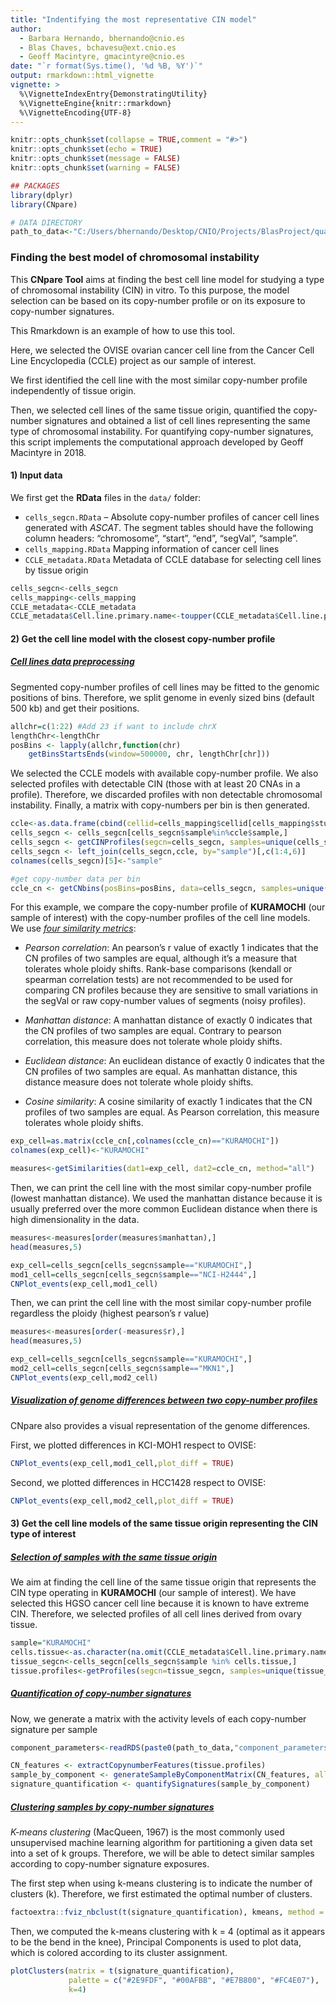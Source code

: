 ```yaml
---
title: "Indentifying the most representative CIN model"
author:
  - Barbara Hernando, bhernando@cnio.es
  - Blas Chaves, bchavesu@ext.cnio.es
  - Geoff Macintyre, gmacintyre@cnio.es
date: "`r format(Sys.time(), '%d %B, %Y')`"
output: rmarkdown::html_vignette
vignette: >
  %\VignetteIndexEntry{DemonstratingUtility}
  %\VignetteEngine{knitr::rmarkdown}
  %\VignetteEncoding{UTF-8}
---
```


```r
knitr::opts_chunk$set(collapse = TRUE,comment = "#>")
knitr::opts_chunk$set(echo = TRUE)
knitr::opts_chunk$set(message = FALSE)
knitr::opts_chunk$set(warning = FALSE)

## PACKAGES
library(dplyr)
library(CNpare)

# DATA DIRECTORY
path_to_data<-"C:/Users/bhernando/Desktop/CNIO/Projects/BlasProject/quality_tool/data/"
```

### Finding the best model of chromosomal instability

This **CNpare Tool** aims at finding the best cell line model for studying a type of chromosomal instability (CIN) in vitro. To this purpose, the model selection can be based on its copy-number profile or on its exposure to copy-number signatures.

This Rmarkdown is an example of how to use this tool.

Here, we selected the OVISE ovarian cancer cell line from the Cancer Cell Line Encyclopedia (CCLE) project as our sample of interest.

We first identified the cell line with the most similar copy-number profile independently of tissue origin.

Then, we selected cell lines of the same tissue origin, quantified the copy-number signatures and obtained a list of cell lines representing the same type of chromosomal instability. For quantifying copy-number signatures, this script implements the computational approach developed by Geoff Macintyre in 2018.

#### 1) Input data

We first get the **RData** files in the `data/` folder:

-   `cells_segcn.RData` -- Absolute copy-number profiles of cancer cell lines generated with *ASCAT*. The segment tables should have the following column headers: "chromosome", "start", "end", "segVal", "sample".
-   `cells_mapping.RData` Mapping information of cancer cell lines
-   `CCLE_metadata.RData` Metadata of CCLE database for selecting cell lines by tissue origin

```r
cells_segcn<-cells_segcn
cells_mapping<-cells_mapping
CCLE_metadata<-CCLE_metadata
CCLE_metadata$Cell.line.primary.name<-toupper(CCLE_metadata$Cell.line.primary.name)
```

#### 2) Get the cell line model with the closest copy-number profile

##### [Cell lines data preprocessing]{.ul}

Segmented copy-number profiles of cell lines may be fitted to the genomic positions of bins. Therefore, we split genome in evenly sized bins (default 500 kb) and get their positions. 
```r
allchr=c(1:22) #Add 23 if want to include chrX
lengthChr<-lengthChr
posBins <- lapply(allchr,function(chr) 
    getBinsStartsEnds(window=500000, chr, lengthChr[chr]))
```

We selected the CCLE models with available copy-number profile. We also selected profiles with detectable CIN (those with at least 20 CNAs in a profile). Therefore, we discarded profiles with non detectable chromosomal instability. Finally, a matrix with copy-numbers per bin is then generated.

```r
ccle<-as.data.frame(cbind(cellid=cells_mapping$cellid[cells_mapping$study=="CCLE"],sample=cells_mapping$fileid[cells_mapping$study=="CCLE"]))
cells_segcn <- cells_segcn[cells_segcn$sample%in%ccle$sample,]
cells_segcn <- getCINProfiles(segcn=cells_segcn, samples=unique(cells_segcn$sample))
cells_segcn <- left_join(cells_segcn,ccle, by="sample")[,c(1:4,6)]
colnames(cells_segcn)[5]<-"sample"

#get copy-number data per bin
ccle_cn <- getCNbins(posBins=posBins, data=cells_segcn, samples=unique(cells_segcn$sample))
```


For this example, we compare the copy-number profile of **KURAMOCHI** (our sample of interest) with the copy-number profiles of the cell line models. We use [*four similarity metrics*]{.ul}:

-   *Pearson correlation*: An pearson's r value of exactly 1 indicates that the CN profiles of two samples are equal, although it's a measure that tolerates whole ploidy shifts. Rank-base comparisons (kendall or spearman correlation tests) are not recommended to be used for comparing CN profiles because they are sensitive to small variations in the segVal or raw copy-number values of segments (noisy profiles).

-   *Manhattan distance*: A manhattan distance of exactly 0 indicates that the CN profiles of two samples are equal. Contrary to pearson correlation, this measure does not tolerate whole ploidy shifts.

-   *Euclidean distance*: An euclidean distance of exactly 0 indicates that the CN profiles of two samples are equal. As manhattan distance, this distance measure does not tolerate whole ploidy shifts.

-   *Cosine similarity*: A cosine similarity of exactly 1 indicates that the CN profiles of two samples are equal. As Pearson correlation, this measure tolerates whole ploidy shifts.

```r
exp_cell=as.matrix(ccle_cn[,colnames(ccle_cn)=="KURAMOCHI"])
colnames(exp_cell)<-"KURAMOCHI"

measures<-getSimilarities(dat1=exp_cell, dat2=ccle_cn, method="all")
```

Then, we can print the cell line with the most similar copy-number profile (lowest manhattan distance). We used the manhattan distance because it is usually preferred over the more common Euclidean distance when there is high dimensionality in the data.
```r
measures<-measures[order(measures$manhattan),]
head(measures,5)
```
```r
exp_cell=cells_segcn[cells_segcn$sample=="KURAMOCHI",]
mod1_cell=cells_segcn[cells_segcn$sample=="NCI-H2444",]
CNPlot_events(exp_cell,mod1_cell)
```

Then, we can print the cell line with the most similar copy-number profile regardless the ploidy (highest pearson's r value)
```r
measures<-measures[order(-measures$r),]
head(measures,5)
```

```r
exp_cell=cells_segcn[cells_segcn$sample=="KURAMOCHI",]
mod2_cell=cells_segcn[cells_segcn$sample=="MKN1",]
CNPlot_events(exp_cell,mod2_cell)
```

##### [Visualization of genome differences between two copy-number profiles]{.ul}

CNpare also provides a visual representation of the genome differences.

First, we plotted differences in KCI-MOH1 respect to OVISE:
```r
CNPlot_events(exp_cell,mod1_cell,plot_diff = TRUE)
```

Second, we plotted differences in HCC1428 respect to OVISE:
```r
CNPlot_events(exp_cell,mod2_cell,plot_diff = TRUE)
```

#### 3) Get the cell line models of the same tissue origin representing the CIN type of interest

##### [Selection of samples with the same tissue origin]{.ul}

We aim at finding the cell line of the same tissue origin that represents the CIN type operating in **KURAMOCHI** (our sample of interest). We have selected this HGSO cancer cell line because it is known to have extreme CIN. Therefore, we selected profiles of all cell lines derived from ovary tissue.

```r
sample="KURAMOCHI"
cells.tissue<-as.character(na.omit(CCLE_metadata$Cell.line.primary.name[CCLE_metadata$Site.Primary == CCLE_metadata$Site.Primary[CCLE_metadata$Cell.line.primary.name == sample]]))
tissue_segcn<-cells_segcn[cells_segcn$sample %in% cells.tissue,]
tissue.profiles<-getProfiles(segcn=tissue_segcn, samples=unique(tissue_segcn$sample))
```

##### [Quantification of copy-number signatures]{.ul}

Now, we generate a matrix with the activity levels of each copy-number signature per sample
```r
component_parameters<-readRDS(paste0(path_to_data,"component_parameters.rds"))

CN_features <- extractCopynumberFeatures(tissue.profiles)
sample_by_component <- generateSampleByComponentMatrix(CN_features, all_components=component_parameters)
signature_quantification <- quantifySignatures(sample_by_component)
```

##### [Clustering samples by copy-number signatures]{.ul}

*K-means clustering* (MacQueen, 1967) is the most commonly used unsupervised machine learning algorithm for partitioning a given data set into a set of k groups. Therefore, we will be able to detect similar samples according to copy-number signature exposures.

The first step when using k-means clustering is to indicate the number of clusters (k). Therefore, we first estimated the optimal number of clusters.

```r
factoextra::fviz_nbclust(t(signature_quantification), kmeans, method = "wss")
```

Then, we computed the k-means clustering with k = 4 (optimal as it appears to be the bend in the knee), Principal Components is used to plot data, which is colored according to its cluster assignment.
```r
plotClusters(matrix = t(signature_quantification),
             palette = c("#2E9FDF", "#00AFBB", "#E7B800", "#FC4E07"),
             k=4)
```
